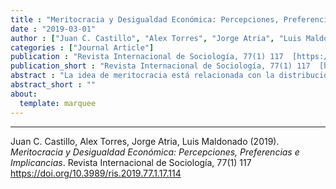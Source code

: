 ```yaml
---
title : "Meritocracia y Desigualdad Económica: Percepciones, Preferencias e Implicancias"
date : "2019-03-01"
author : ["Juan C. Castillo", "Alex Torres", "Jorge Atria", "Luis Maldonado"]
categories : ["Journal Article"]
publication : "Revista Internacional de Sociología, 77(1) 117  [https://doi.org/10.3989/ris.2019.77.1.17.114](https://doi.org/10.3989/ris.2019.77.1.17.114)"
publication_short : "Revista Internacional de Sociología, 77(1) 117  [https://doi.org/10.3989/ris.2019.77.1.17.114](https://doi.org/10.3989/ris.2019.77.1.17.114)"
abstract : "La idea de meritocracia está relacionada con la distribución de bienes y beneficios basada en el talento y esfuerzo individual, constituyendo un principio que legitima la distribución desigual de los recursos en sociedades modernas. Pese a las constantes referencias a la meritocracia en la investigación de desigualdad y estratificación social en sociología, existen pocos intentos conceptuales y empíricos que busquen entender hasta qué punto los individuos perciben y prefieren la meritocracia, así como también sus consecuencias. La presente investigación propone un marco conceptual y empírico para el estudio de las percepciones y preferencias meritocráticas que, posteriormente, es relacionado con una serie de variables relativas a la desigualdad social. Utilizando datos de la encuesta chilena “Justicia social y participación ciudadana” (N= 1.245), los resultados del análisis sugieren que las preferencias y percepciones de la meritocracia son constructos distintos y que quienes perciben un adecuado funcionamiento de la meritocracia también perciben menos desigualdad social."
abstract_short : ""
about:
  template: marquee
---
```

---


::: {.callout-note title="How to cite this work"}

Juan C. Castillo, Alex Torres, Jorge Atria, Luis Maldonado (2019). *Meritocracia y Desigualdad Económica: Percepciones, Preferencias e Implicancias*. Revista Internacional de Sociología, 77(1) 117  [https://doi.org/10.3989/ris.2019.77.1.17.114](https://doi.org/10.3989/ris.2019.77.1.17.114)

:::

